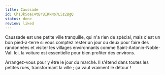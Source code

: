 ```yaml
---
title: Caussade
id: ChIJk5oaC4tBrBIRkNo7L5z2BgQ
status: done
review: liked
---
```


Caussade est une petite ville tranquille, qui n'a rien de spécial, mais c'est un bon pied-à-terre si vous comptez rester un jour ou deux pour faire des randonnées et visiter les villages environnants comme Saint-Antonin-Noble-Val. Ici, la voiture est essentielle pour bien profiter des environs.

Arrangez-vous pour y être le jour du marché. Il s'étend dans toutes les petites rues, transformant la ville ; ça vaut vraiment le détour !
